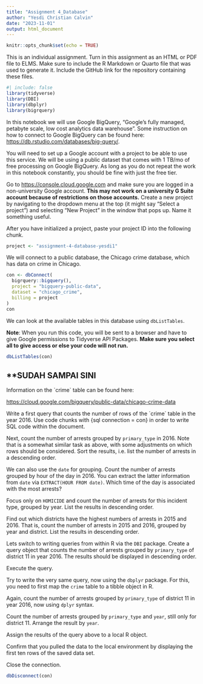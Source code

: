 ```yaml
---
title: "Assignment 4_Database"
author: "Yesdi Christian Calvin"
date: "2023-11-01"
output: html_document
---
```


```r
knitr::opts_chunk$set(echo = TRUE)
```

This is an individual assignment. Turn in this assignment as an HTML or PDF file to ELMS. Make sure to include the R Markdown or Quarto file that was used to generate it. Include the GitHub link for the repository containing these files.

```r
#| include: false 
library(tidyverse)
library(DBI)
library(dbplyr)
library(bigrquery)
```

In this notebook we will use Google BigQuery, "Google's fully managed, petabyte scale, low cost analytics data warehouse". Some instruction on how to connect to Google BigQuery can be found here: <https://db.rstudio.com/databases/big-query/>.

You will need to set up a Google account with a project to be able to use this service. We will be using a public dataset that comes with 1 TB/mo of free processing on Google BigQuery. As long as you do not repeat the work in this notebook constantly, you should be fine with just the free tier.

Go to <https://console.cloud.google.com> and make sure you are logged in a non-university Google account. **This may not work on a university G Suite account because of restrictions on those accounts.** Create a new project by navigating to the dropdown menu at the top (it might say "Select a project") and selecting "New Project" in the window that pops up. Name it something useful.

After you have initialized a project, paste your project ID into the following chunk.

```r
project <- "assignment-4-database-yesdi1"
```

We will connect to a public database, the Chicago crime database, which has data on crime in Chicago.

```r
con <- dbConnect(
  bigrquery::bigquery(),
  project = "bigquery-public-data",
  dataset = "chicago_crime",
  billing = project
)
con
```

We can look at the available tables in this database using `dbListTables`.

**Note**: When you run this code, you will be sent to a browser and have to give Google permissions to Tidyverse API Packages. **Make sure you select all to give access or else your code will not run.**

```r
dbListTables(con)
```

## **SUDAH SAMPAI SINI

Information on the \`crime\` table can be found here:

<https://cloud.google.com/bigquery/public-data/chicago-crime-data>

Write a first query that counts the number of rows of the \`crime\` table in the year 2016. Use code chunks with {sql connection = con} in order to write SQL code within the document.

Next, count the number of arrests grouped by `primary_type` in 2016. Note that is a somewhat similar task as above, with some adjustments on which rows should be considered. Sort the results, i.e. list the number of arrests in a descending order.

We can also use the `date` for grouping. Count the number of arrests grouped by hour of the day in 2016. You can extract the latter information from `date` via `EXTRACT(HOUR FROM date)`. Which time of the day is associated with the most arrests?

Focus only on `HOMICIDE` and count the number of arrests for this incident type, grouped by year. List the results in descending order.

Find out which districts have the highest numbers of arrests in 2015 and 2016. That is, count the number of arrests in 2015 and 2016, grouped by year and district. List the results in descending order.

Lets switch to writing queries from within R via the `DBI` package. Create a query object that counts the number of arrests grouped by `primary_type` of district 11 in year 2016. The results should be displayed in descending order.

Execute the query.

Try to write the very same query, now using the `dbplyr` package. For this, you need to first map the `crime` table to a tibble object in R.

Again, count the number of arrests grouped by `primary_type` of district 11 in year 2016, now using `dplyr` syntax.

Count the number of arrests grouped by `primary_type` and `year`, still only for district 11. Arrange the result by `year`.

Assign the results of the query above to a local R object.

Confirm that you pulled the data to the local environment by displaying the first ten rows of the saved data set.

Close the connection.

```r
dbDisconnect(con)
```
